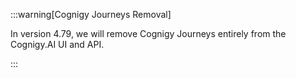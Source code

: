 

:::warning[Cognigy Journeys Removal]

  In version 4.79, we will remove Cognigy Journeys entirely from the Cognigy.AI UI and API. 

:::

